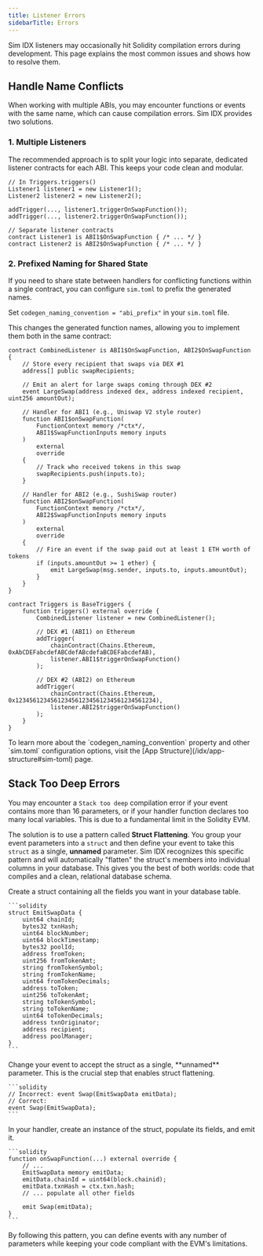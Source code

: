 ```yaml
---
title: Listener Errors
sidebarTitle: Errors
---
```


Sim IDX listeners may occasionally hit Solidity compilation errors during development. This page explains the most common issues and shows how to resolve them.

## Handle Name Conflicts

When working with multiple ABIs, you may encounter functions or events with the same name, which can cause compilation errors. Sim IDX provides two solutions.

### 1. Multiple Listeners

The recommended approach is to split your logic into separate, dedicated listener contracts for each ABI. This keeps your code clean and modular.

```solidity
// In Triggers.triggers()
Listener1 listener1 = new Listener1();
Listener2 listener2 = new Listener2();

addTrigger(..., listener1.triggerOnSwapFunction());
addTrigger(..., listener2.triggerOnSwapFunction());

// Separate listener contracts
contract Listener1 is ABI1$OnSwapFunction { /* ... */ }
contract Listener2 is ABI2$OnSwapFunction { /* ... */ }
```

### 2. Prefixed Naming for Shared State

If you need to share state between handlers for conflicting functions within a single contract, you can configure `sim.toml` to prefix the generated names.

Set `codegen_naming_convention = "abi_prefix"` in your `sim.toml` file.

This changes the generated function names, allowing you to implement them both in the same contract:

```solidity Example Listener with Shared State
contract CombinedListener is ABI1$OnSwapFunction, ABI2$OnSwapFunction {
    // Store every recipient that swaps via DEX #1
    address[] public swapRecipients;

    // Emit an alert for large swaps coming through DEX #2
    event LargeSwap(address indexed dex, address indexed recipient, uint256 amountOut);

    // Handler for ABI1 (e.g., Uniswap V2 style router)
    function ABI1$onSwapFunction(
        FunctionContext memory /*ctx*/,
        ABI1$SwapFunctionInputs memory inputs
    )
        external
        override
    {
        // Track who received tokens in this swap
        swapRecipients.push(inputs.to);
    }

    // Handler for ABI2 (e.g., SushiSwap router)
    function ABI2$onSwapFunction(
        FunctionContext memory /*ctx*/,
        ABI2$SwapFunctionInputs memory inputs
    )
        external
        override
    {
        // Fire an event if the swap paid out at least 1 ETH worth of tokens
        if (inputs.amountOut >= 1 ether) {
            emit LargeSwap(msg.sender, inputs.to, inputs.amountOut);
        }
    }
}

contract Triggers is BaseTriggers {
    function triggers() external override {
        CombinedListener listener = new CombinedListener();

        // DEX #1 (ABI1) on Ethereum
        addTrigger(
            chainContract(Chains.Ethereum, 0xAbCDEFabcdefABCdefABcdefaBCDEFabcdefAB),
            listener.ABI1$triggerOnSwapFunction()
        );

        // DEX #2 (ABI2) on Ethereum
        addTrigger(
            chainContract(Chains.Ethereum, 0x1234561234561234561234561234561234561234),
            listener.ABI2$triggerOnSwapFunction()
        );
    }
}
```

<Note>
To learn more about the `codegen_naming_convention` property and other `sim.toml` configuration options, visit the [App Structure](/idx/app-structure#sim-toml) page.
</Note>

## Stack Too Deep Errors

You may encounter a `Stack too deep` compilation error if your event contains more than 16 parameters, or if your handler function declares too many local variables. This is due to a fundamental limit in the Solidity EVM.

The solution is to use a pattern called **Struct Flattening**. You group your event parameters into a `struct` and then define your event to take this `struct` as a single, **unnamed** parameter. Sim IDX recognizes this specific pattern and will automatically "flatten" the struct's members into individual columns in your database. This gives you the best of both worlds: code that compiles and a clean, relational database schema.

<Steps>
  <Step title="Define a Struct">
    Create a struct containing all the fields you want in your database table.

    ```solidity
    struct EmitSwapData {
        uint64 chainId;
        bytes32 txnHash;
        uint64 blockNumber;
        uint64 blockTimestamp;
        bytes32 poolId;
        address fromToken;
        uint256 fromTokenAmt;
        string fromTokenSymbol;
        string fromTokenName;
        uint64 fromTokenDecimals;
        address toToken;
        uint256 toTokenAmt;
        string toTokenSymbol;
        string toTokenName;
        uint64 toTokenDecimals;
        address txnOriginator;
        address recipient;
        address poolManager;
    }
    ```
  </Step>

  <Step title="Update Event Definition">
    Change your event to accept the struct as a single, **unnamed** parameter. This is the crucial step that enables struct flattening.

    ```solidity
    // Incorrect: event Swap(EmitSwapData emitData);
    // Correct:
    event Swap(EmitSwapData);
    ```
  </Step>

  <Step title="Populate and Emit the Struct">
    In your handler, create an instance of the struct, populate its fields, and emit it.

    ```solidity
    function onSwapFunction(...) external override {
        // ...
        EmitSwapData memory emitData;
        emitData.chainId = uint64(block.chainid);
        emitData.txnHash = ctx.txn.hash;
        // ... populate all other fields

        emit Swap(emitData);
    }
    ```
  </Step>
</Steps>

By following this pattern, you can define events with any number of parameters while keeping your code compliant with the EVM's limitations. 